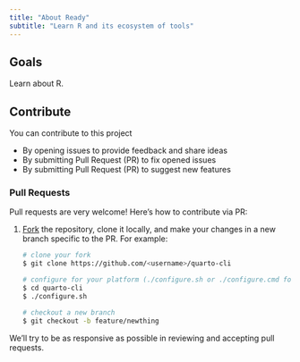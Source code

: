 ```yaml
---
title: "About Ready"
subtitle: "Learn R and its ecosystem of tools"
---
```


## Goals

Learn about R.

## Contribute

You can contribute to this project

-   By opening issues to provide feedback and share ideas
-   By submitting Pull Request (PR) to fix opened issues
-   By submitting Pull Request (PR) to suggest new features

### Pull Requests {.unlisted}

Pull requests are very welcome! Here's how to contribute via PR:

1.  [Fork](https://github.com/D-Se/ready/fork) the repository, clone it locally, and make your changes in a new branch specific to the PR. For example:

    ``` .bash
    # clone your fork
    $ git clone https://github.com/<username>/quarto-cli

    # configure for your platform (./configure.sh or ./configure.cmd for windows)
    $ cd quarto-cli
    $ ./configure.sh

    # checkout a new branch
    $ git checkout -b feature/newthing
    ```

We'll try to be as responsive as possible in reviewing and accepting pull requests.
